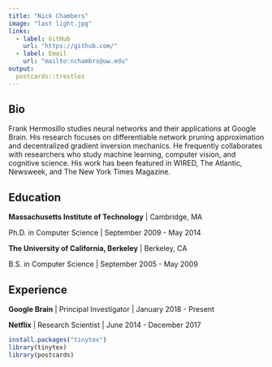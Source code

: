 ```yaml
---
title: "Nick Chambers"
image: "last light.jpg"
links:
  - label: GitHub
    url: "https://github.com/"
  - label: Email
    url: "mailto:nchambrs@uw.edu"
output:
  postcards::trestles
---
```

 
## Bio

Frank Hermosillo studies neural networks and their applications at Google 
Brain. His research focuses on differentiable network pruning approximation and 
decentralized gradient inversion mechanics. He frequently collaborates with 
researchers who study machine learning, computer vision, and cognitive science.
His work has been featured in WIRED, The Atlantic, Newsweek, and The New York 
Times Magazine.

## Education

**Massachusetts Institute of Technology** | Cambridge, MA

Ph.D. in Computer Science | September 2009 - May 2014

**The University of California, Berkeley** | Berkeley, CA

B.S. in Computer Science | September 2005 - May 2009

## Experience

**Google Brain** | Principal Investigator | January 2018 - Present

**Netflix** | Research Scientist | June 2014 - December 2017

```r
install.packages("tinytex")
library(tinytex)
library(postcards)
```

